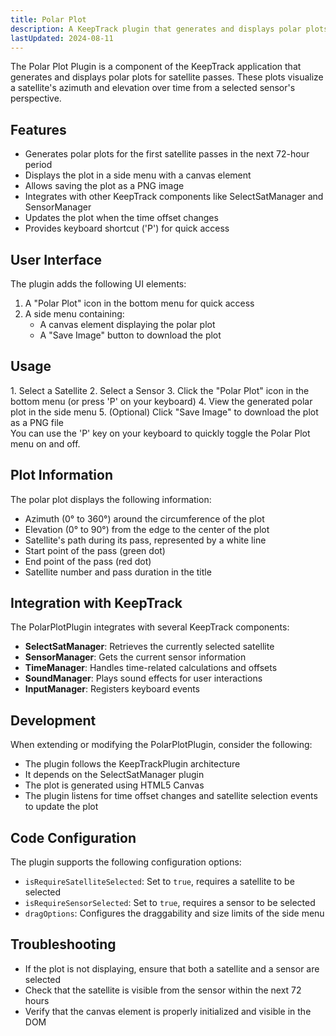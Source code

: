 ```yaml
---
title: Polar Plot
description: A KeepTrack plugin that generates and displays polar plots for satellite passes.
lastUpdated: 2024-08-11
---
```



The Polar Plot Plugin is a component of the KeepTrack application that generates and displays polar plots for satellite passes. These plots visualize a satellite's azimuth and elevation over time from a selected sensor's perspective.

## Features

- Generates polar plots for the first satellite passes in the next 72-hour period
- Displays the plot in a side menu with a canvas element
- Allows saving the plot as a PNG image
- Integrates with other KeepTrack components like SelectSatManager and SensorManager
- Updates the plot when the time offset changes
- Provides keyboard shortcut ('P') for quick access

## User Interface

The plugin adds the following UI elements:

1. A "Polar Plot" icon in the bottom menu for quick access
2. A side menu containing:
   - A canvas element displaying the polar plot
   - A "Save Image" button to download the plot

## Usage

<Steps>
1. Select a Satellite
2. Select a Sensor
3. Click the "Polar Plot" icon in the bottom menu (or press 'P' on your keyboard)
4. View the generated polar plot in the side menu
5. (Optional) Click "Save Image" to download the plot as a PNG file
</Steps>

<Aside type="tip">
  You can use the 'P' key on your keyboard to quickly toggle the Polar Plot menu on and off.
</Aside>

## Plot Information

The polar plot displays the following information:

- Azimuth (0° to 360°) around the circumference of the plot
- Elevation (0° to 90°) from the edge to the center of the plot
- Satellite's path during its pass, represented by a white line
- Start point of the pass (green dot)
- End point of the pass (red dot)
- Satellite number and pass duration in the title

## Integration with KeepTrack

The PolarPlotPlugin integrates with several KeepTrack components:

- **SelectSatManager**: Retrieves the currently selected satellite
- **SensorManager**: Gets the current sensor information
- **TimeManager**: Handles time-related calculations and offsets
- **SoundManager**: Plays sound effects for user interactions
- **InputManager**: Registers keyboard events

## Development

When extending or modifying the PolarPlotPlugin, consider the following:

- The plugin follows the KeepTrackPlugin architecture
- It depends on the SelectSatManager plugin
- The plot is generated using HTML5 Canvas
- The plugin listens for time offset changes and satellite selection events to update the plot

## Code Configuration

The plugin supports the following configuration options:

- `isRequireSatelliteSelected`: Set to `true`, requires a satellite to be selected
- `isRequireSensorSelected`: Set to `true`, requires a sensor to be selected
- `dragOptions`: Configures the draggability and size limits of the side menu

## Troubleshooting

- If the plot is not displaying, ensure that both a satellite and a sensor are selected
- Check that the satellite is visible from the sensor within the next 72 hours
- Verify that the canvas element is properly initialized and visible in the DOM